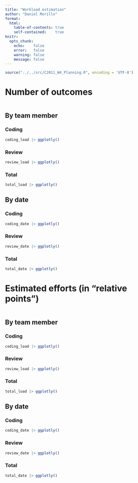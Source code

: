 ```yaml
---
title: "Workload estimation"
author: "Daniel Morillo"
format:
  html:
    table-of-contents: true
    self-contained:    true
knitr:
  opts_chunk:
    echo:    false
    error:   false
    warning: false
    message: false
---
```


```r
source("../../src/C2011_W4_Planning.R", encoding = 'UTF-8')
```

# Number of outcomes

```r
```

## By team member

::: {.panel-tabset}

### Coding

```r
coding_load |> ggplotly()
```

### Review

```r
review_load |> ggplotly()
```

### Total

```r
total_load |> ggplotly()
```

:::


## By date

::: {.panel-tabset}

### Coding

```r
coding_date |> ggplotly()
```

### Review

```r
review_date |> ggplotly()
```

### Total

```r
total_date |> ggplotly()
```

:::

# Estimated efforts (in "relative points")

```r
```

## By team member

::: {.panel-tabset}

### Coding

```r
coding_load |> ggplotly()
```

### Review

```r
review_load |> ggplotly()
```

### Total

```r
total_load |> ggplotly()
```

:::


## By date

::: {.panel-tabset}

### Coding

```r
coding_date |> ggplotly()
```

### Review

```r
review_date |> ggplotly()
```

### Total

```r
total_date |> ggplotly()
```

:::
